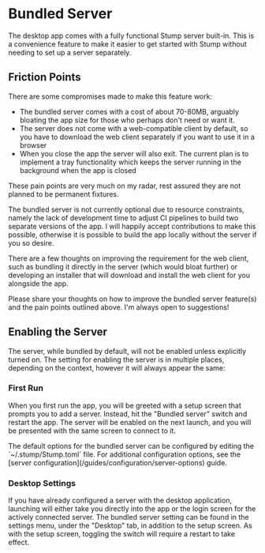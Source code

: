 
# Bundled Server

The desktop app comes with a fully functional Stump server built-in. This is a convenience feature to make it easier to get started with Stump without needing to set up a server separately.

## Friction Points

There are some compromises made to make this feature work:

- The bundled server comes with a cost of about 70-80MB, arguably bloating the app size for those who perhaps don't need or want it.
- The server does not come with a web-compatible client by default, so you have to download the web client separately if you want to use it in a browser
- When you close the app the server will also exit. The current plan is to implement a tray functionality which keeps the server running in the background when the app is closed

These pain points are very much on my radar, rest assured they are not planned to be permanent fixtures.

The bundled server is not currently optional due to resource constraints, namely the lack of development time to adjust CI pipelines to build two separate versions of the app. I will happily accept contributions to make this possible, otherwise it is possible to build the app locally without the server if you so desire.

There are a few thoughts on improving the requirement for the web client, such as bundling it directly in the server (which would bloat further) or developing an installer that will download and install the web client for you alongside the app.

<Callout emoji="📣">
	Please share your thoughts on how to improve the bundled server feature(s) and the pain points
	outlined above. I'm always open to suggestions!
</Callout>

## Enabling the Server

The server, while bundled by default, will not be enabled unless explicitly turned on. The setting for enabling the server is in multiple places, depending on the context, however it will always appear the same:

### First Run

When you first run the app, you will be greeted with a setup screen that prompts you to add a server. Instead, hit the "Bundled server" switch and restart the app. The server will be enabled on the next launch, and you will be presented with the same screen to connect to it.

<Callout emoji="ℹ️" type="info">
	The default options for the bundled server can be configured by editing the `~/.stump/Stump.toml`
	file. For additional configuration options, see the [server
	configuration](/guides/configuration/server-options) guide.
</Callout>

### Desktop Settings

If you have already configured a server with the desktop application, launching will either take you directly into the app or the login screen for the actively connected server. The bundled server setting can be found in the settings menu, under the "Desktop" tab, in addition to the setup screen. As with the setup screen, toggling the switch will require a restart to take effect.

